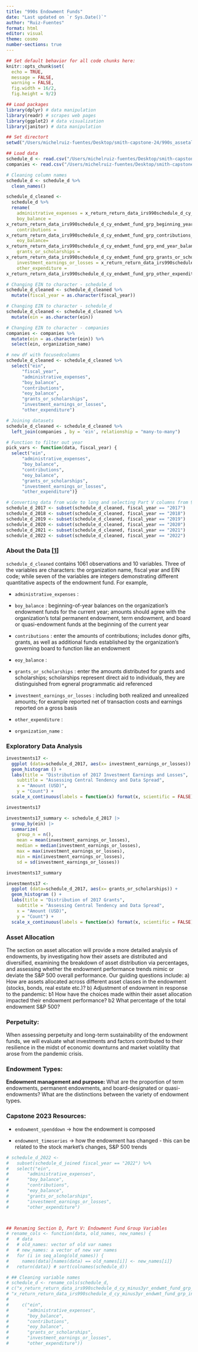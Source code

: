 ```yaml
---
title: "990s Endowment Funds"
date: "Last updated on `r Sys.Date()`"
author: "Ruiz-Fuentes"
format: html
editor: visual
theme: cosmo
number-sections: true
---
```


```r
## Set default behavior for all code chunks here:
knitr::opts_chunk$set(
  echo = TRUE, 
  message = FALSE, 
  warning = FALSE, 
  fig.width = 16/2, 
  fig.height = 9/2)
```

```r

## Load packages
library(dplyr) # data manipulation
library(readr) # scrapes web pages
library(ggplot2) # data visualization
library(janitor) # data manipulation

## Set directort
setwd("/Users/michelruiz-fuentes/Desktop/smith-capstone-24/990s_assetallocation")

## Load data
schedule_d <- read.csv("/Users/michelruiz-fuentes/Desktop/smith-capstone-24/990s_assetallocation/schedule_d_vals.csv")  
companies <- read.csv("/Users/michelruiz-fuentes/Desktop/smith-capstone-24/990s_assetallocation/companies.csv") 

# Cleaning column names
schedule_d <- schedule_d %>%
  clean_names()

schedule_d_cleaned <- 
  schedule_d %>% 
  rename(
    administrative_expenses = x_return_return_data_irs990schedule_d_cy_endwmt_fund_grp_administrative_expenses_amt, 
    boy_balance = 
x_return_return_data_irs990schedule_d_cy_endwmt_fund_grp_beginning_year_balance_amt,
    contributions = 
x_return_return_data_irs990schedule_d_cy_endwmt_fund_grp_contributions_amt,
    eoy_balance=
x_return_return_data_irs990schedule_d_cy_endwmt_fund_grp_end_year_balance_amt,
    grants_or_scholarships =
x_return_return_data_irs990schedule_d_cy_endwmt_fund_grp_grants_or_scholarships_amt,
    investment_earnings_or_losses = x_return_return_data_irs990schedule_d_cy_endwmt_fund_grp_investment_earnings_or_losses_amt,
    other_expenditure = 
x_return_return_data_irs990schedule_d_cy_endwmt_fund_grp_other_expenditures_amt)

# Changing EIN to character - schedule_d
schedule_d_cleaned <- schedule_d_cleaned %>%
  mutate(fiscal_year = as.character(fiscal_year)) 

# Changing EIN to character - schedule_d
schedule_d_cleaned <- schedule_d_cleaned %>%
  mutate(ein = as.character(ein)) 

# Changing EIN to character - companies
companies <- companies %>%
  mutate(ein = as.character(ein)) %>%
  select(ein, organization_name)

# new df with focusedcolumns
schedule_d_cleaned <- schedule_d_cleaned %>% 
  select("ein", 
      "fiscal_year",
      "administrative_expenses", 
      "boy_balance", 
      "contributions", 
      "eoy_balance", 
      "grants_or_scholarships", 
      "investment_earnings_or_losses", 
      "other_expenditure")

# Joining datasets 
schedule_d_cleaned <- schedule_d_cleaned %>%
  left_join(companies , by = 'ein', relationship = "many-to-many")

# Function to filter out year
pick_vars <- function(data, fiscal_year) {
  select("ein", 
      "administrative_expenses", 
      "boy_balance", 
      "contributions", 
      "eoy_balance", 
      "grants_or_scholarships", 
      "investment_earnings_or_losses", 
      "other_expenditure")}

# Converting data from wide to long and selecting Part V columns from 990s
schedule_d_2017 <- subset(schedule_d_cleaned, fiscal_year == "2017")
schedule_d_2018 <- subset(schedule_d_cleaned, fiscal_year == "2018")
schedule_d_2019 <- subset(schedule_d_cleaned, fiscal_year == "2019")
schedule_d_2020 <- subset(schedule_d_cleaned, fiscal_year == "2020")
schedule_d_2021 <- subset(schedule_d_cleaned, fiscal_year == "2021")
schedule_d_2022 <- subset(schedule_d_cleaned, fiscal_year == "2022")
```

### About the Data \[[1](https://www.irs.gov/pub/irs-pdf/i990sd.pdf)\]

`schedule_d_cleaned` contains 1061 observations and 10 variables. Three of the variables are characters: the organization name, fiscal year and EIN code; while seven of the variables are integers demonstrating different quantitative aspects of the endowment fund. For example,

-   `administrative_expenses` :

-   `boy_balance` : beginning-of-year balances on the organization's endowment funds for the current year; amounts should agree with the organization's total permanent endowment, term endowment, and board or quasi-endowment funds at the beginning of the current year

-   `contributions` : enter the amounts of contributions; includes donor gifts, grants, as well as additional funds established by the organization's governing board to function like an endowment

-   `eoy_balance` :

-   `grants_or_scholarships` : enter the amounts distributed for grants and scholarships; scholarships represent direct aid to individuals, they are distinguished from egneral programmatic aid referenced

-   `investment_earnings_or_losses` : including both realized and unrealized amounts; for example reported net of transaction costs and earnings reported on a gross basis

-   `other_expenditure` :

-   `organization_name` :

### Exploratory Data Analysis

```r
investments17 <-
  ggplot (data=schedule_d_2017, aes(x= investment_earnings_or_losses)) +
  geom_histogram () +
  labs(title = "Distribution of 2017 Investment Earnings and Losses",
    subtitle = "Assessing Central Tendency and Data Spread",
    x = "Amount (USD)",
    y = "Count") +
  scale_x_continuous(labels = function(x) format(x, scientific = FALSE))
```

```r
investments17
```

```r
investments17_summary <- schedule_d_2017 |> 
  group_by(ein) |>
  summarize(
    group_n = n(), 
    mean = mean(investment_earnings_or_losses),
    median = median(investment_earnings_or_losses),
    max = max(investment_earnings_or_losses),
    min = min(investment_earnings_or_losses),
    sd = sd(investment_earnings_or_losses))
```

```r
investments17_summary
```

```r
investments17 <-
  ggplot (data=schedule_d_2017, aes(x= grants_or_scholarships)) +
  geom_histogram () +
  labs(title = "Distribution of 2017 Grants",
    subtitle = "Assessing Central Tendency and Data Spread",
    x = "Amount (USD)",
    y = "Count") +
  scale_x_continuous(labels = function(x) format(x, scientific = FALSE))
```

### Asset Allocation

The section on asset allocation will provide a more detailed analysis of endowments, by investigating how their assets are distributed and diversified, examining the breakdown of asset distribution via percentages, and assessing whether the endowment performance trends mimic or deviate the S&P 500 overall performance. Our guiding questions include: a) How are assets allocated across different asset classes in the endowment (stocks, bonds, real estate etc.)? b) Adjustment of endowment in response to the pandemic: b1 How have the choices made within their asset allocation impacted their endowment performance? b2 What percentage of the total endowment S&P 500?

### Perpetuity:

When assessing perpetuity and long-term sustainability of the endowment funds, we will evaluate what investments and factors contributed to their resilience in the midst of economic downturns and market volatility that arose from the pandemic crisis.

### Endowment Types:

**Endowment management and purpose:** What are the proportion of term endowments, permanent endowments, and board-designated or quasi-endowments? What are the distinctions between the variety of endowment types.

### Capstone 2023 Resources:

-   `endowment_spenddown` → how the endowment is composed

-   `endowment_timeseries` → how the endowment has changed - this can be related to the stock market's changes, S&P 500 trends

```r

# schedule_d_2022 <- 
#   subset(schedule_d_joined fiscal_year == "2022") %>% 
#   select("ein",
#       "administrative_expenses", 
#       "boy_balance", 
#       "contributions", 
#       "eoy_balance", 
#       "grants_or_scholarships", 
#       "investment_earnings_or_losses", 
#       "other_expenditure")



## Renaming Section D, Part V: Endowment Fund Group Variables
# rename_cols <- function(data, old_names, new_names) {
#   # data
#   # old_names: vector of old var names
#   # new_names: a vector of new var names
#   for (i in seq_along(old_names)) {
#     names(data)[names(data) == old_names[i]] <- new_names[i]}
#   return(data)} # sort(colnames(schedule_d))

# ## Cleaning variable names
# schedule_d <- rename_cols(schedule_d,
# c("x_return_return_data_irs990schedule_d_cy_minus3yr_endwmt_fund_grp_administrative_expenses_amt",                            "x_return_return_data_irs990schedule_d_cy_minus3yr_endwmt_fund_grp_beginning_year_balance_amt", "x_return_return_data_irs990schedule_d_cy_minus3yr_endwmt_fund_grp_contributions_amt",        "x_return_return_data_irs990schedule_d_cy_minus3yr_endwmt_fund_grp_end_year_balance_amt",     "x_return_return_data_irs990schedule_d_cy_minus3yr_endwmt_fund_grp_grants_or_scholarships_amt",
# "x_return_return_data_irs990schedule_d_cy_minus3yr_endwmt_fund_grp_investment_earnings_or_losses_amt",                              "x_return_return_data_irs990schedule_d_cy_minus3yr_endwmt_fund_grp_other_expenditures_amt"),
#                               
#     c("ein", 
#       "administrative_expenses", 
#       "boy_balance", 
#       "contributions", 
#       "eoy_balance", 
#       "grants_or_scholarships", 
#       "investment_earnings_or_losses", 
#       "other_expenditure"))
```
